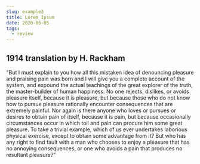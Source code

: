 ```yaml
---
slug: example3
title: Lorem Ipsum
date: 2020-06-05
tags:
  - review
---
```


## 1914 translation by H. Rackham

"But I must explain to you how all this mistaken idea of denouncing pleasure and
praising pain was born and I will give you a complete account of the system, and
expound the actual teachings of the great explorer of the truth, the
master-builder of human happiness. No one rejects, dislikes, or avoids pleasure
itself, because it is pleasure, but because those who do not know how to pursue
pleasure rationally encounter consequences that are extremely painful. Nor again
is there anyone who loves or pursues or desires to obtain pain of itself,
because it is pain, but because occasionally circumstances occur in which toil
and pain can procure him some great pleasure. To take a trivial example, which
of us ever undertakes laborious physical exercise, except to obtain some
advantage from it? But who has any right to find fault with a man who chooses to
enjoy a pleasure that has no annoying consequences, or one who avoids a pain
that produces no resultant pleasure?"
